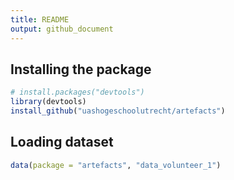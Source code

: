 ```yaml
---
title: README
output: github_document
---
```


## Installing the package
```r
# install.packages("devtools")
library(devtools)
install_github("uashogeschoolutrecht/artefacts")
```

## Loading dataset 
```r
data(package = "artefacts", "data_volunteer_1")
```
